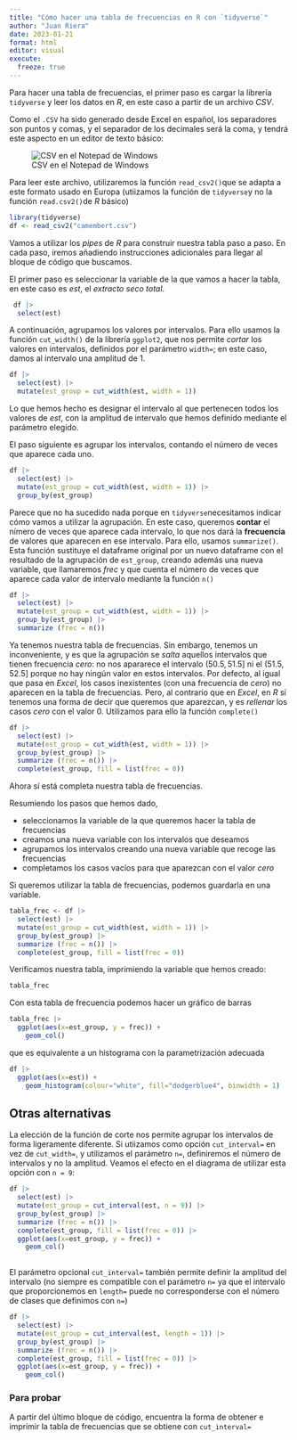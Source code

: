 ```yaml
---
title: "Cómo hacer una tabla de frecuencias en R con `tidyverse`"
author: "Juan Riera"
date: 2023-01-21
format: html
editor: visual
execute: 
  freeze: true
---
```


Para hacer una tabla de frecuencias, el primer paso es cargar la librería `tidyverse` y leer los datos en $R$, en este caso a partir de un archivo *CSV*.

Como el `.CSV` ha sido generado desde Excel en español, los separadores son puntos y comas, y el separador de los decimales será la coma, y tendrá este aspecto en un editor de texto básico:

![CSV en el Notepad de Windows](2023-01-21.png)

Para leer este archivo, utilizaremos la función `read_csv2()`que se adapta a este formato usado en Europa (utiizamos la función de `tidyverse`y no la función `read.csv2()`de $R$ básico)

```r
library(tidyverse)
df <- read_csv2("camembert.csv") 
```

Vamos a utilizar los *pipes* de $R$ para construir nuestra tabla paso a paso. En cada paso, iremos añadiendo instrucciones adicionales para llegar al bloque de código que buscamos.

El primer paso es seleccionar la variable de la que vamos a hacer la tabla, en este caso es $est$, el $extracto\ seco\ total$.

```r
 df |>
  select(est)
```

A continuación, agrupamos los valores por intervalos. Para ello usamos la función `cut_width()` de la librería `ggplot2`, que nos permite *cortar* los valores en intervalos, definidos por el parámetro `width=`; en este caso, damos al intervalo una amplitud de $1$.

```r
df |>
  select(est) |>
  mutate(est_group = cut_width(est, width = 1)) 
```

Lo que hemos hecho es designar el intervalo al que pertenecen todos los valores de $est$, con la amplitud de intervalo que hemos definido mediante el parámetro elegido.

El paso siguiente es agrupar los intervalos, contando el número de veces que aparece cada uno.

```r
df |>
  select(est) |>
  mutate(est_group = cut_width(est, width = 1)) |>
  group_by(est_group)
```

Parece que no ha sucedido nada porque en `tidyverse`necesitamos indicar cómo vamos a utilizar la agrupación. En este caso, queremos **contar** el nímero de veces que aparece cada intervalo, lo que nos dará la **frecuencia** de valores que aparecen en ese intervalo. Para ello, usamos `summarize()`. Esta función sustituye el dataframe original por un nuevo dataframe con el resultado de la agrupación de `est_group`, creando además una nueva variable, que llamaremos $frec$ y que cuenta el número de veces que aparece cada valor de intervalo mediante la función `n()`

```r
df |>
  select(est) |>
  mutate(est_group = cut_width(est, width = 1)) |>
  group_by(est_group) |>
  summarize (frec = n())
```

Ya tenemos nuestra tabla de frecuencias. Sin embargo, tenemos un inconveniente, y es que la agrupación se *salta* aquellos intervalos que tienen frecuencia $cero$: no nos apararece el intervalo $(50.5,51.5]$ ni el $(51.5,52.5]$ porque no hay ningún valor en estos intervalos. Por defecto, al igual que pasa en *Excel*, los casos inexistentes (con una frecuencia de $cero$) no aparecen en la tabla de frecuencias. Pero, al contrario que en *Excel*, en $R$ sí tenemos una forma de decir que queremos que aparezcan, y es *rellenar* los casos $cero$ con el valor $0$. Utilizamos para ello la función `complete()`

```r
df |>
  select(est) |>
  mutate(est_group = cut_width(est, width = 1)) |>
  group_by(est_group) |>
  summarize (frec = n()) |>
  complete(est_group, fill = list(frec = 0))
```

Ahora sí está completa nuestra tabla de frecuencias.

Resumiendo los pasos que hemos dado,

-   seleccionamos la variable de la que queremos hacer la tabla de frecuencias
-   creamos una nueva variable con los intervalos que deseamos
-   agrupamos los intervalos creando una nueva variable que recoge las frecuencias
-   completamos los casos vacíos para que aparezcan con el valor $cero$

Si queremos utilizar la tabla de frecuencias, podemos guardarla en una variable.

```r
tabla_frec <- df |>
  select(est) |>
  mutate(est_group = cut_width(est, width = 1)) |>
  group_by(est_group) |>
  summarize (frec = n()) |>
  complete(est_group, fill = list(frec = 0))
```

Verificamos nuestra tabla, imprimiendo la variable que hemos creado:

```r
tabla_frec
```

Con esta tabla de frecuencia podemos hacer un gráfico de barras

```r
tabla_frec |>
  ggplot(aes(x=est_group, y = frec)) +
    geom_col()
```

que es equivalente a un histograma con la parametrización adecuada

```r
df |>
  ggplot(aes(x=est)) +
    geom_histogram(colour="white", fill="dodgerblue4", binwidth = 1)
```

## Otras alternativas

La elección de la función de corte nos permite agrupar los intervalos de forma ligeramente diferente. Si utiizamos como opción `cut_interval=` en vez de `cut_width=`, y utilizamos el parámetro `n=`, definiremos el número de intervalos y no la amplitud. Veamos el efecto en el diagrama de utilizar esta opción con `n = 9`:

```r
df |>
  select(est) |>
  mutate(est_group = cut_interval(est, n = 9)) |>
  group_by(est_group) |>
  summarize (frec = n()) |>
  complete(est_group, fill = list(frec = 0)) |>
  ggplot(aes(x=est_group, y = frec)) +
    geom_col()
  
```

El parámetro opcional `cut_interval=` también permite definir la amplitud del intervalo (no siempre es compatible con el parámetro `n=` ya que el intervalo que proporcionemos en `length=` puede no corresponderse con el número de clases que definimos con `n=`)

```r
df |>
  select(est) |>
  mutate(est_group = cut_interval(est, length = 1)) |>
  group_by(est_group) |>
  summarize (frec = n()) |>
  complete(est_group, fill = list(frec = 0)) |>
  ggplot(aes(x=est_group, y = frec)) +
    geom_col()
```

### Para probar

A partir del último bloque de código, encuentra la forma de obtener e imprimir la tabla de frecuencias que se obtiene con `cut_interval=`

